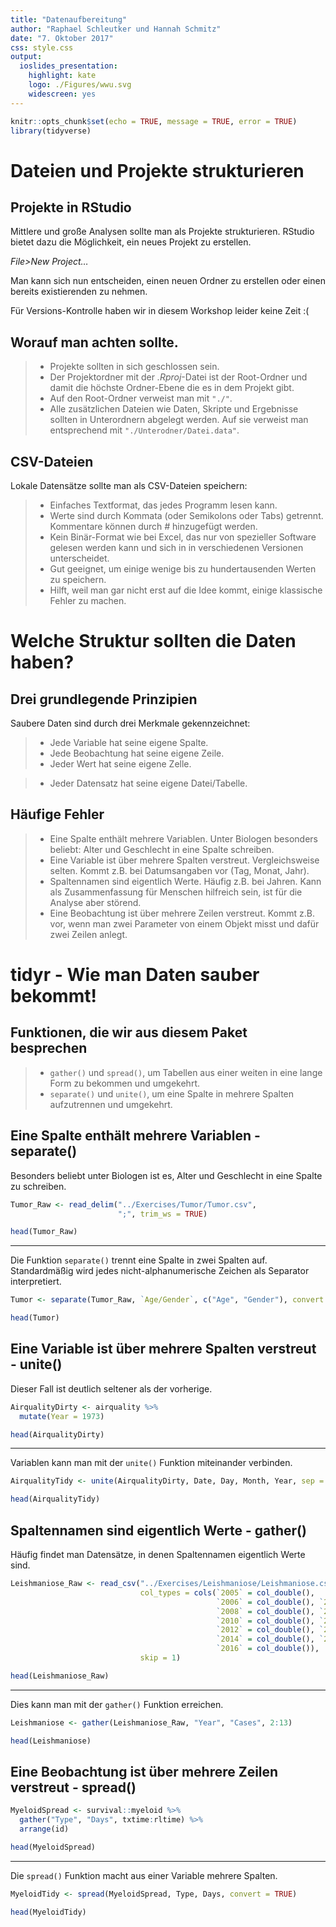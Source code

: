 ```yaml
---
title: "Datenaufbereitung"
author: "Raphael Schleutker und Hannah Schmitz"
date: "7. Oktober 2017"
css: style.css
output: 
  ioslides_presentation: 
    highlight: kate
    logo: ./Figures/wwu.svg
    widescreen: yes
---
```


```r
knitr::opts_chunk$set(echo = TRUE, message = TRUE, error = TRUE)
library(tidyverse)
```

# Dateien und Projekte strukturieren

## Projekte in RStudio

Mittlere und große Analysen sollte man als Projekte strukturieren. RStudio bietet dazu die Möglichkeit, ein neues Projekt zu erstellen.

*File>New Project...*

Man kann sich nun entscheiden, einen neuen Ordner zu erstellen oder einen bereits existierenden zu nehmen.

Für Versions-Kontrolle haben wir in diesem Workshop leider keine Zeit :(


## Worauf man achten sollte.

>- Projekte sollten in sich geschlossen sein.
>- Der Projektordner mit der *.Rproj*-Datei ist der Root-Ordner und damit die höchste Ordner-Ebene die es in dem Projekt gibt.
>- Auf den Root-Ordner verweist man mit `"./"`.
>- Alle zusätzlichen Dateien wie Daten, Skripte und Ergebnisse sollten in Unterordnern abgelegt werden. Auf sie verweist man entsprechend mit `"./Unterodner/Datei.data"`.


## CSV-Dateien

Lokale Datensätze sollte man als CSV-Dateien speichern:

>- Einfaches Textformat, das jedes Programm lesen kann.
>- Werte sind durch Kommata (oder Semikolons oder Tabs) getrennt. Kommentare können durch *\#* hinzugefügt werden.
>- Kein Binär-Format wie bei Excel, das nur von spezieller Software gelesen werden kann und sich in in verschiedenen Versionen unterscheidet.
>- Gut geeignet, um einige wenige bis zu hundertausenden Werten zu speichern.
>- Hilft, weil man gar nicht erst auf die Idee kommt, einige klassische Fehler zu machen.


# Welche Struktur sollten die Daten haben?

<!-- Erklären, was tidy data ist und an Beispielen aufzeigen, wo Fehler liegen und wie man diese beheben kann (ohne darauf einzugehen, wie dies in R gemacht wird. Das kommt später). -->

## Drei grundlegende Prinzipien

Saubere Daten sind durch drei Merkmale gekennzeichnet:

>- Jede Variable hat seine eigene Spalte.
>- Jede Beobachtung hat seine eigene Zeile.
>- Jeder Wert hat seine eigene Zelle.

>- Jeder Datensatz hat seine eigene Datei/Tabelle.

<!-- Hier sollten ein paar Beispiele kommen, was keine sauberen Daten sind. -->

## Häufige Fehler

>- Eine Spalte enthält mehrere Variablen. Unter Biologen besonders beliebt: Alter und Geschlecht in eine Spalte schreiben.
>- Eine Variable ist über mehrere Spalten verstreut. Vergleichsweise selten. Kommt z.B. bei Datumsangaben vor (Tag, Monat, Jahr).
>- Spaltennamen sind eigentlich Werte. Häufig z.B. bei Jahren. Kann als Zusammenfassung für Menschen hilfreich sein, ist für die Analyse aber störend.
>- Eine Beobachtung ist über mehrere Zeilen verstreut. Kommt z.B. vor, wenn man zwei Parameter von einem Objekt misst und dafür zwei Zeilen anlegt.


# tidyr - Wie man Daten sauber bekommt!

<!-- In diesem Abschnitt auch magrittr und die Pipe erklären? -->

## Funktionen, die wir aus diesem Paket besprechen

>- `gather()` und `spread()`, um Tabellen aus einer weiten in eine lange Form zu bekommen und umgekehrt.
>- `separate()` und `unite()`, um eine Spalte in mehrere Spalten aufzutrennen und umgekehrt.


## Eine Spalte enthält mehrere Variablen - separate()

Besonders beliebt unter Biologen ist es, Alter und Geschlecht in eine Spalte zu schreiben.

```r
Tumor_Raw <- read_delim("../Exercises/Tumor/Tumor.csv",
                        ";", trim_ws = TRUE)
```

```r
head(Tumor_Raw)
```


***

Die Funktion `separate()` trennt eine Spalte in zwei Spalten auf. Standardmäßig wird jedes nicht-alphanumerische Zeichen als Separator interpretiert.

```r
Tumor <- separate(Tumor_Raw, `Age/Gender`, c("Age", "Gender"), convert = TRUE)

head(Tumor)
```


## Eine Variable ist über mehrere Spalten verstreut - unite()

Dieser Fall ist deutlich seltener als der vorherige.

```r
AirqualityDirty <- airquality %>%
  mutate(Year = 1973)
```

```r
head(AirqualityDirty)
```

***

Variablen kann man mit der `unite()` Funktion miteinander verbinden.

```r
AirqualityTidy <- unite(AirqualityDirty, Date, Day, Month, Year, sep = "-")

head(AirqualityTidy)
```



## Spaltennamen sind eigentlich Werte - gather()

Häufig findet man Datensätze, in denen Spaltennamen eigentlich Werte sind.

```r
Leishmaniose_Raw <- read_csv("../Exercises/Leishmaniose/Leishmaniose.csv",
                             col_types = cols(`2005` = col_double(),
                                              `2006` = col_double(), `2007` = col_double(),
                                              `2008` = col_double(), `2009` = col_double(),
                                              `2010` = col_double(), `2011` = col_double(),
                                              `2012` = col_double(), `2013` = col_double(),
                                              `2014` = col_double(), `2015` = col_double(),
                                              `2016` = col_double()),
                             skip = 1)
```

```r
head(Leishmaniose_Raw)
```

***

Dies kann man mit der `gather()` Funktion erreichen.

```r
Leishmaniose <- gather(Leishmaniose_Raw, "Year", "Cases", 2:13)

head(Leishmaniose)
```



## Eine Beobachtung ist über mehrere Zeilen verstreut - spread()

```r
MyeloidSpread <- survival::myeloid %>%
  gather("Type", "Days", txtime:rltime) %>%
  arrange(id)
```



```r
head(MyeloidSpread)
```


***

Die `spread()` Funktion macht aus einer Variable mehrere Spalten.

```r
MyeloidTidy <- spread(MyeloidSpread, Type, Days, convert = TRUE)

head(MyeloidTidy)
```

